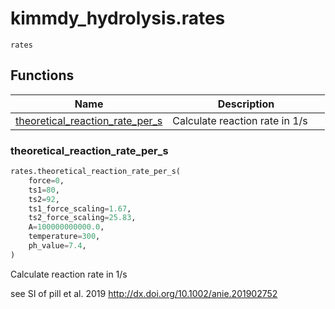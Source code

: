 # kimmdy_hydrolysis.rates { #kimmdy_hydrolysis.rates }

`rates`



## Functions

| Name | Description |
| --- | --- |
| [theoretical_reaction_rate_per_s](#kimmdy_hydrolysis.rates.theoretical_reaction_rate_per_s) | Calculate reaction rate in 1/s |

### theoretical_reaction_rate_per_s { #kimmdy_hydrolysis.rates.theoretical_reaction_rate_per_s }

```python
rates.theoretical_reaction_rate_per_s(
    force=0,
    ts1=80,
    ts2=92,
    ts1_force_scaling=1.67,
    ts2_force_scaling=25.83,
    A=100000000000.0,
    temperature=300,
    ph_value=7.4,
)
```

Calculate reaction rate in 1/s

see SI of pill et al. 2019
<http://dx.doi.org/10.1002/anie.201902752>